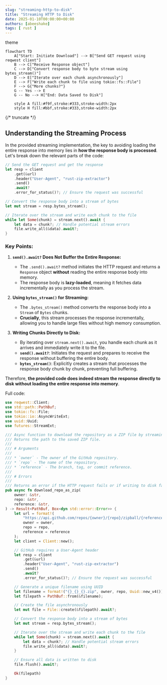 ```yaml
---
slug: "streaming-http-to-disk"
title: "Streaming HTTP to Disk"
date: 2025-01-10T00:00:00+00:00
authors: [abeeshake] 
tags: [ rust ]
---
```


theme 

```mermaid
flowchart TD
    A["Start: Initiate Download"] --> B["Send GET request using reqwest client"]
    B --> C["Receive Response object"]
    C --> D["Convert response body to byte stream using bytes_stream()"]
    D --> E["Iterate over each chunk asynchronously"]
    E --> F["Write each chunk to file using tokio::fs::File"]
    F --> G{"More chunks?"}
    G -- Yes --> E
    G -- No --> H["End: Data Saved to Disk"]
    
    style A fill:#f9f,stroke:#333,stroke-width:2px
    style H fill:#bbf,stroke:#333,stroke-width:2px

```

{/* truncate */}


## Understanding the Streaming Process

In the provided streaming implementation, the key to avoiding loading the entire response into memory lies in **how the response body is processed**. Let's break down the relevant parts of the code:

```rust
// Send the GET request and get the response
let resp = client
    .get(&url)
    .header("User-Agent", "rust-zip-extractor")
    .send()
    .await?
    .error_for_status()?; // Ensure the request was successful

// Convert the response body into a stream of bytes
let mut stream = resp.bytes_stream();

// Iterate over the stream and write each chunk to the file
while let Some(chunk) = stream.next().await {
    let data = chunk?; // Handle potential stream errors
    file.write_all(&data).await?;
}
```

### Key Points:

1. **`send().await?` Does Not Buffer the Entire Response:**
   - The `.send().await?` method initiates the HTTP request and returns a `Response` object **without** reading the entire response body into memory.
   - The response body is **lazy-loaded**, meaning it fetches data incrementally as you process the stream.

2. **Using `bytes_stream()` for Streaming:**
   - The `.bytes_stream()` method converts the response body into a `Stream` of `Bytes` chunks.
   - **Crucially**, this stream processes the response incrementally, allowing you to handle large files without high memory consumption.

3. **Writing Chunks Directly to Disk:**
   - By iterating over `stream.next().await`, you handle each chunk as it arrives and immediately write it to the file.    
   - **`send().await?`**: Initiates the request and prepares to receive the response without buffering the entire body.
   - **`bytes_stream()`**: Explicitly creates a stream that processes the response body chunk by chunk, preventing full buffering.

Therefore, **the provided code does indeed stream the response directly to disk without loading the entire response into memory**.

Full code:

```rust
use reqwest::Client;
use std::path::PathBuf;
use tokio::fs::File;
use tokio::io::AsyncWriteExt;
use uuid::Uuid;
use futures::StreamExt;

/// Async function to download the repository as a ZIP file by streaming the response to disk.
/// Returns the path to the saved ZIP file.
///
/// # Arguments
///
/// * `owner` - The owner of the GitHub repository.
/// * `repo` - The name of the repository.
/// * `reference` - The branch, tag, or commit reference.
///
/// # Errors
///
/// Returns an error if the HTTP request fails or if writing to disk fails.
pub async fn download_repo_as_zip(
    owner: &str,
    repo: &str,
    reference: &str,
) -> Result<PathBuf, Box<dyn std::error::Error>> {
    let url = format!(
        "https://api.github.com/repos/{owner}/{repo}/zipball/{reference}",
        owner = owner,
        repo = repo,
        reference = reference
    );
    let client = Client::new();

    // GitHub requires a User-Agent header
    let resp = client
        .get(&url)
        .header("User-Agent", "rust-zip-extractor")
        .send()
        .await?
        .error_for_status()?; // Ensure the request was successful

    // Generate a unique filename using UUID
    let filename = format!("{}_{}_{}.zip", owner, repo, Uuid::new_v4());
    let filepath = PathBuf::from(&filename);

    // Create the file asynchronously
    let mut file = File::create(&filepath).await?;

    // Convert the response body into a stream of bytes
    let mut stream = resp.bytes_stream();

    // Iterate over the stream and write each chunk to the file
    while let Some(chunk) = stream.next().await {
        let data = chunk?; // Handle potential stream errors
        file.write_all(&data).await?;
    }

    // Ensure all data is written to disk
    file.flush().await?;

    Ok(filepath)
}
```
